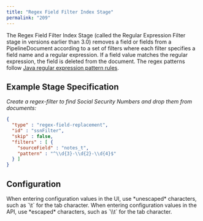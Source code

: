 ```yaml
---
title: "Regex Field Filter Index Stage"
permalink: "209"
---
```


The Regex Field Filter Index Stage (called the Regular Expression Filter stage in versions earlier than 3.0) removes a field or fields from a PipelineDocument according to a set of filters where each filter specifies a field name and a regular expression. If a field value matches the regular expression, the field is deleted from the document. The regex patterns follow [Java regular expression pattern rules](http://docs.oracle.com/javase/8/docs/api/java/util/regex/Pattern.html).

## Example Stage Specification

*Create a regex-filter to find Social Security Numbers and drop them from documents:*

```json
{
  "type" : "regex-field-replacement",
  "id" : "ssnFilter",
  "skip" : false,
  "filters" : [ {
    "sourceField" : "notes_t",
    "pattern" : "^\\d{3}-\\d{2}-\\d{4}$"
  } ]
}
```

## Configuration

<Tip>
When entering configuration values in the UI, use *unescaped* characters, such as `\t` for the tab character. When entering configuration values in the API, use *escaped* characters, such as `\\t` for the tab character.
</Tip>


<SchemaParamFields schema={schema}/>